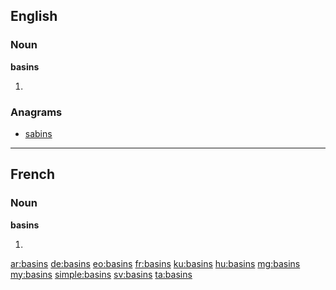 ==English==

===Noun===
'''basins'''

# {{plural of|basin}}

===Anagrams===
* [[sabins#English|sabins]]

----

==French==

===Noun===
'''basins''' {{m}}

# {{plural of|basin|lang=fr}}

[[ar:basins]]
[[de:basins]]
[[eo:basins]]
[[fr:basins]]
[[ku:basins]]
[[hu:basins]]
[[mg:basins]]
[[my:basins]]
[[simple:basins]]
[[sv:basins]]
[[ta:basins]]